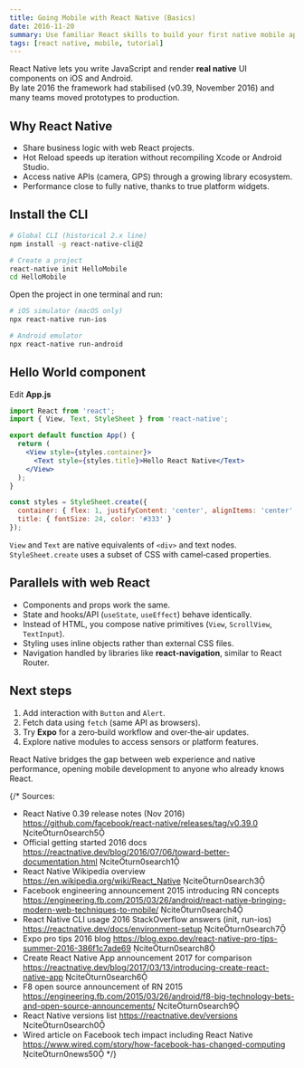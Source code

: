 ```yaml
---
title: Going Mobile with React Native (Basics)
date: 2016-11-20
summary: Use familiar React skills to build your first native mobile app.
tags: [react native, mobile, tutorial]
---
```


React Native lets you write JavaScript and render **real native** UI components on iOS and Android.  
By late 2016 the framework had stabilised (v0.39, November 2016) and many teams moved prototypes to production.

## Why React Native

- Share business logic with web React projects.  
- Hot Reload speeds up iteration without recompiling Xcode or Android Studio.  
- Access native APIs (camera, GPS) through a growing library ecosystem.  
- Performance close to fully native, thanks to true platform widgets.

## Install the CLI

```bash
# Global CLI (historical 2.x line)
npm install -g react-native-cli@2

# Create a project
react-native init HelloMobile
cd HelloMobile
```

Open the project in one terminal and run:

```bash
# iOS simulator (macOS only)
npx react-native run-ios

# Android emulator
npx react-native run-android
```

## Hello World component

Edit **App.js**

```jsx
import React from 'react';
import { View, Text, StyleSheet } from 'react-native';

export default function App() {
  return (
    <View style={styles.container}>
      <Text style={styles.title}>Hello React Native</Text>
    </View>
  );
}

const styles = StyleSheet.create({
  container: { flex: 1, justifyContent: 'center', alignItems: 'center' },
  title: { fontSize: 24, color: '#333' }
});
```

`View` and `Text` are native equivalents of `<div>` and text nodes.  
`StyleSheet.create` uses a subset of CSS with camel‑cased properties.

## Parallels with web React

- Components and props work the same.  
- State and hooks/API (`useState`, `useEffect`) behave identically.  
- Instead of HTML, you compose native primitives (`View`, `ScrollView`, `TextInput`).  
- Styling uses inline objects rather than external CSS files.  
- Navigation handled by libraries like **react‑navigation**, similar to React Router.

## Next steps

1. Add interaction with `Button` and `Alert`.  
2. Fetch data using `fetch` (same API as browsers).  
3. Try **Expo** for a zero‑build workflow and over‑the‑air updates.  
4. Explore native modules to access sensors or platform features.

React Native bridges the gap between web experience and native performance, opening mobile development to anyone who already knows React.

{/*
Sources:
- React Native 0.39 release notes (Nov 2016) https://github.com/facebook/react-native/releases/tag/v0.39.0 citeturn0search5
- Official getting started 2016 docs https://reactnative.dev/blog/2016/07/06/toward-better-documentation.html citeturn0search1
- React Native Wikipedia overview https://en.wikipedia.org/wiki/React_Native citeturn0search3
- Facebook engineering announcement 2015 introducing RN concepts https://engineering.fb.com/2015/03/26/android/react-native-bringing-modern-web-techniques-to-mobile/ citeturn0search4
- React Native CLI usage 2016 StackOverflow answers (init, run-ios) https://reactnative.dev/docs/environment-setup citeturn0search7
- Expo pro tips 2016 blog https://blog.expo.dev/react-native-pro-tips-summer-2016-386f1c7ade69 citeturn0search8
- Create React Native App announcement 2017 for comparison https://reactnative.dev/blog/2017/03/13/introducing-create-react-native-app citeturn0search6
- F8 open source announcement of RN 2015 https://engineering.fb.com/2015/03/26/android/f8-big-technology-bets-and-open-source-announcements/ citeturn0search9
- React Native versions list https://reactnative.dev/versions citeturn0search0
- Wired article on Facebook tech impact including React Native https://www.wired.com/story/how-facebook-has-changed-computing citeturn0news50
*/}
